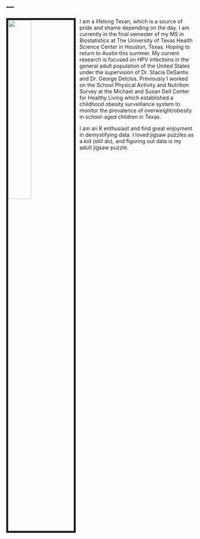 ---
---

<link rel="stylesheet" href="styles.css" type="text/css">

<img src="images/james.png" style="width:35%; border:5px solid; margin-right: 10px" align="left">

I am a lifelong Texan, which is a source of pride and shame depending on the day. I am currently in the final semester of my MS in Biostatistics at The University of Texas Health Science Center in Houston, Texas. Hoping to return to Austin this summer. My current research is focused on HPV infections in the general adult population of the United States under the supervision of Dr. Stacia DeSantis and Dr. George Delclos. Previously I worked on the School Physical Activity and Nutrition Survey at the Michael and Susan Dell Center for Healthy Living which established a childhood obesity surveillance system to monitor the prevalence of overweight/obesity in school-aged children in Texas.

I am an R enthusiast and find great enjoyment in demystifying data. I loved jigsaw puzzles as a kid (still do), and figuring out data is my adult jigsaw puzzle. 